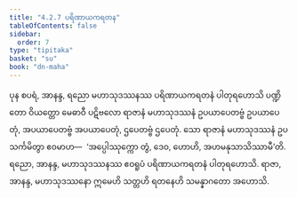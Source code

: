 ```yaml
---
title: "4.2.7 ပရိဏာယကရတန"
tableOfContents: false
sidebar:
  order: 7
type: "tipitaka"
basket: "su"
book: "dn-maha"
---
```



<DynamicBreadcrumb />

<Division number="251" book="dn-maha" e="ch" v="7" p="144">

<Paragraph number="548" book="dn-maha">
ပုန စပရံ, အာနန္ဒ, ရညော မဟာသုဒဿနဿ ပရိဏာယကရတနံ ပါတုရဟောသိ ပဏ္ဍိတော ဝိယတ္တော မေဓာဝီ ပဋိဗလော ရာဇာနံ မဟာသုဒဿနံ ဥပယာပေတဗ္ဗံ ဥပယာပေတုံ, အပယာပေတဗ္ဗံ အပယာပေတုံ, ဌပေတဗ္ဗံ ဌပေတုံ. သော ရာဇာနံ မဟာသုဒဿနံ ဥပသင်္ကမိတွာ ဧဝမာဟ—  ‘အပ္ပေါဿုက္ကော တွံ, ဒေဝ, ဟောဟိ, အဟမနုသာသိဿာမီ’တိ. ရညော, အာနန္ဒ, မဟာသုဒဿနဿ ဧဝရူပံ ပရိဏာယကရတနံ ပါတုရဟောသိ.
</Paragraph>

<Paragraph number="549" book="dn-maha">
ရာဇာ, အာနန္ဒ, မဟာသုဒဿနော ဣမေဟိ သတ္တဟိ ရတနေဟိ သမန္နာဂတော အဟောသိ.
</Paragraph>
</Division>